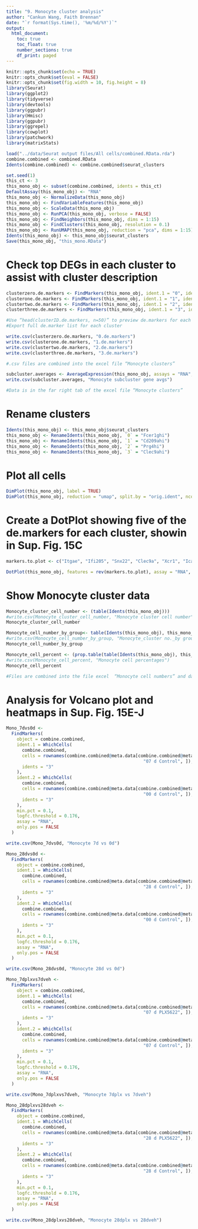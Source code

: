 ```yaml
---
title: "9. Monocyte cluster analysis"
author: "Cankun Wang, Faith Brennan"
date: "`r format(Sys.time(), '%m/%d/%Y')`"
output: 
  html_document:
    toc: true
    toc_float: true
    number_sections: true
    df_print: paged
---
```


```r
knitr::opts_chunk$set(echo = TRUE)
knitr::opts_chunk$set(eval = FALSE)
knitr::opts_chunk$set(fig.width = 10, fig.height = 8)
library(Seurat)
library(ggplot2)
library(tidyverse)
library(devtools)
library(ggpubr)
library(Hmisc)
library(ggpubr)
library(ggrepel)
library(cowplot)
library(patchwork)
library(matrixStats)

load("../data/Seurat output files/All cells/combined.RData.rda")
combine.combined <- combined.RData
Idents(combine.combined) <- combine.combined$seurat_clusters
```

```r
set.seed(1)
this_ct <- 3
this_mono_obj <- subset(combine.combined, idents = this_ct)
DefaultAssay(this_mono_obj) <- "RNA"
this_mono_obj <- NormalizeData(this_mono_obj)
this_mono_obj <- FindVariableFeatures(this_mono_obj)
this_mono_obj <- ScaleData(this_mono_obj)
this_mono_obj <- RunPCA(this_mono_obj, verbose = FALSE)
this_mono_obj <- FindNeighbors(this_mono_obj, dims = 1:15)
this_mono_obj <- FindClusters(this_mono_obj, resolution = 0.1)
this_mono_obj <- RunUMAP(this_mono_obj, reduction = "pca", dims = 1:15)
Idents(this_mono_obj) <- this_mono_obj$seurat_clusters
Save(this_mono_obj, "this_mono.RData")


```


# Check top DEGs in each cluster to assist with cluster description 

```r
clusterzero.de.markers <- FindMarkers(this_mono_obj, ident.1 = "0", ident.2 = NULL, only.pos = TRUE)
clusterone.de.markers <- FindMarkers(this_mono_obj, ident.1 = "1", ident.2 = NULL, only.pos = TRUE)
clustertwo.de.markers <- FindMarkers(this_mono_obj, ident.1 = "2", ident.2 = NULL, only.pos = TRUE)
clusterthree.de.markers <- FindMarkers(this_mono_obj, ident.1 = "3", ident.2 = NULL, only.pos = TRUE)

#Use “head(clusterID.de.markers, n=50)” to preview de.markers for each endothelial cluster. 
#Export full de.marker list for each cluster

write.csv(clusterzero.de.markers, "0.de.markers")
write.csv(clusterone.de.markers, "1.de.markers")
write.csv(clustertwo.de.markers, "2.de.markers")
write.csv(clusterthree.de.markers, "3.de.markers")

#.csv files are combined into the excel file “Monocyte clusters”

subcluster.averages <- AverageExpression(this_mono_obj, assays = "RNA", "subcluster.averages")
write.csv(subcluster.averages, "Monocyte subcluster gene avgs")

#Data is in the far right tab of the excel file “Monocyte clusters” 

```

# Rename clusters

```r
Idents(this_mono_obj) <- this_mono_obj$seurat_clusters
this_mono_obj <- RenameIdents(this_mono_obj, `0` = "Fcer1ghi") 
this_mono_obj <- RenameIdents(this_mono_obj, `1` = "Cd209ahi")
this_mono_obj <- RenameIdents(this_mono_obj, `2` = "Prg4hi") 
this_mono_obj <- RenameIdents(this_mono_obj, `3` = "Clec9ahi") 

```

# Plot all cells

```r

DimPlot(this_mono_obj, label = TRUE)
DimPlot(this_mono_obj, reduction = "umap", split.by = "orig.ident", ncol = 2)
```

# Create a DotPlot showing five of the de.markers for each cluster, showin in Sup. Fig. 15C

```r
markers.to.plot <- c("Itgae", "Ifi205", "Snx22", "Clec9a", "Xcr1", "Icam2", "Ltbp1", "Selp", "Alox15", "Prg4", "H2-Aa", "H2-Eb1", "H2-Oa", "Cd209a", "Klrd1", "Apoe", "Ctsb", "Lst1", "Ftl1", "Fcer1g")

DotPlot(this_mono_obj, features = rev(markers.to.plot), assay = "RNA", cols = c("blue", "orange"), dot.scale = 6) + RotatedAxis()

```

# Show Monocyte cluster data

```r
Monocyte_cluster_cell_number <- (table(Idents(this_mono_obj)))
#write.csv(Monocyte_cluster_cell_number, "Monocyte cluster cell number")
Monocyte_cluster_cell_number

Monocyte_cell_number_by_group<- table(Idents(this_mono_obj), this_mono_obj$orig.ident)
#write.csv(Monocyte_cell_number_by_group, "Monocyte_cluster no._by group")
Monocyte_cell_number_by_group

Monocyte_cell_percent <- (prop.table(table(Idents(this_mono_obj), this_mono_obj$orig.ident), margin = 2))
#write.csv(Monocyte_cell_percent, "Monocyte cell percentages")
Monocyte_cell_percent

#Files are combined into the file excel  “Monocyte cell numbers” and data is shown in Sup. Fig. 15D

```

# Analysis for Volcano plot and heatmaps in Sup. Fig. 15E-J

```r
Mono_7dvs0d <-
  FindMarkers(
    object = combine.combined,
    ident.1 = WhichCells(
      combine.combined,
      cells = rownames(combine.combined@meta.data[combine.combined@meta.data$orig.ident ==
                                                    "07 d Control", ]),
      idents = "3"
    ),
    ident.2 = WhichCells(
      combine.combined,
      cells = rownames(combine.combined@meta.data[combine.combined@meta.data$orig.ident ==
                                                    "00 d Control", ]),
      idents = "3"
    ),
    min.pct = 0.1,
    logfc.threshold = 0.176,
    assay = "RNA",
    only.pos = FALSE
  )

write.csv(Mono_7dvs0d, "Monocyte 7d vs 0d")

Mono_28dvs0d <-
  FindMarkers(
    object = combine.combined,
    ident.1 = WhichCells(
      combine.combined,
      cells = rownames(combine.combined@meta.data[combine.combined@meta.data$orig.ident ==
                                                    "28 d Control", ]),
      idents = "3"
    ),
    ident.2 = WhichCells(
      combine.combined,
      cells = rownames(combine.combined@meta.data[combine.combined@meta.data$orig.ident ==
                                                    "00 d Control", ]),
      idents = "3"
    ),
    min.pct = 0.1,
    logfc.threshold = 0.176,
    assay = "RNA",
    only.pos = FALSE
  )

write.csv(Mono_28dvs0d, "Monocyte 28d vs 0d")

Mono_7dplxvs7dveh <-
  FindMarkers(
    object = combine.combined,
    ident.1 = WhichCells(
      combine.combined,
      cells = rownames(combine.combined@meta.data[combine.combined@meta.data$orig.ident ==
                                                    "07 d PLX5622", ]),
      idents = "3"
    ),
    ident.2 = WhichCells(
      combine.combined,
      cells = rownames(combine.combined@meta.data[combine.combined@meta.data$orig.ident ==
                                                    "07 d Control", ]),
      idents = "3"
    ),
    min.pct = 0.1,
    logfc.threshold = 0.176,
    assay = "RNA",
    only.pos = FALSE
  )

write.csv(Mono_7dplxvs7dveh, "Monocyte 7dplx vs 7dveh")

Mono_28dplxvs28dveh <-
  FindMarkers(
    object = combine.combined,
    ident.1 = WhichCells(
      combine.combined,
      cells = rownames(combine.combined@meta.data[combine.combined@meta.data$orig.ident ==
                                                    "28 d PLX5622", ]),
      idents = "3"
    ),
    ident.2 = WhichCells(
      combine.combined,
      cells = rownames(combine.combined@meta.data[combine.combined@meta.data$orig.ident ==
                                                    "28 d Control", ]),
      idents = "3"
    ),
    min.pct = 0.1,
    logfc.threshold = 0.176,
    assay = "RNA",
    only.pos = FALSE
  )

write.csv(Mono_28dplxvs28dveh, "Monocyte 28dplx vs 28dveh")


```
